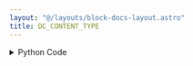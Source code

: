 ```yaml
---
layout: "@/layouts/block-docs-layout.astro"
title: DC_CONTENT_TYPE
---
```



<PythonDocsDisplay docstring={docstring} />
<AppDisplay app={app} blockName="DC_CONTENT_TYPE" client:visible />

<details>
<summary>Python Code</summary>
```python
from flojoy import flojoy, DataContainer, TextBlob


@flojoy()
def DC_CONTENT_TYPE(
    default: DataContainer,
) -> TextBlob:
    """The DC_CONTENT_TYPE node returns a TextBlob containing the type of the input DataContainer's content.

    Must use the TEXT_VIEW node to view the text.

    Returns
    -------
    DataContainer
        TextBlob: Type of the input DataContainer's content (e.g. float)
    """

    dc_type = str(default.type)

    match dc_type:
        case "OrderedPair":
            s = f"x: {type(default.x)}, \ny: {type(default.y)}"
        case "OrderedTriple":
            s = f"x: {type(default.x)}, \ny: {type(default.y)}, \nz: {type(default.z)}"
        case "Surface":
            s = f"x: {type(default.x)}, \ny: {type(default.y)}, \nz: {type(default.z)}"
        case "Vector":
            s = f"v: {type(default.v)}"
        case "Matrix":
            s = f"m: {type(default.m)}"
        case "Grayscale":
            s = f"m: {type(default.m)}"
        case "DataFrame":
            s = f"m: {type(default.m)}"
        case "Scalar":
            s = f"c: {type(default.c)}"
        case "Image":
            s = f"r: {type(default.r)}, \ng: {type(default.g)}, \nb: {type(default.b)}"
        case "TextBlob":
            s = f"text_blob: {type(default.text_blob)}"
        case _:
            raise TypeError(
                f"Unsupported DC type {dc_type}. Please add it to the node."
            )

    return TextBlob(text_blob=s)

```
[Find this Flojoy Block on GitHub](https://github.com/flojoy-ai/blocks/blob/main/blocks/EXTRACTORS/DEBUGGING/DC_CONTENT_TYPE/DC_CONTENT_TYPE.py)
</details>


## Example
